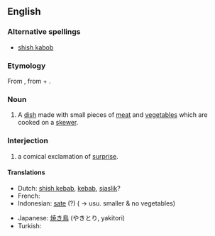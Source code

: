 ==English==

===Alternative spellings===
* [[shish kabob]]

===Etymology===
From {{etyl|tr}} {{term|şiş kebap|lang=tr}}, from {{term|şiş||skewer|lang=tr}} + {{term|kebap||kebab|lang=tr}}.

===Noun===
{{en-noun}}

# A [[dish]] made with small pieces of [[meat]] and [[vegetable]]s which are cooked on a [[skewer]].

===Interjection===
{{en-intj}}
#{{rfv-sense}} {{UK}} a comical exclamation of [[surprise]].

====Translations====
{{trans-top|meat and vegetables on a skewer}}
* Dutch: [[shish kebab]], [[kebab]], [[sjaslik]]?
* French: {{t|fr|chichekébab|m}}
* Indonesian: [[sate]] (?) ( &rarr; usu. smaller & no vegetables)
{{trans-mid}}
* Japanese: [[焼き鳥]] (やきとり, yakitori)
* Turkish: {{t+|tr|şiş kebap}}
{{trans-bottom}}